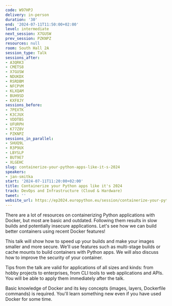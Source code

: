 ```yaml
---
code: W97HPJ
delivery: in-person
duration: '30'
end: '2024-07-11T11:50:00+02:00'
level: intermediate
next_session: X7GUSW
prev_session: PZKNPZ
resources: null
room: South Hall 2A
session_type: Talk
sessions_after:
- A3QRK3
- CMETS8
- X7GUSW
- NDUKDX
- RSRDBM
- NFCPVM
- KLXQAM
- BUH9SD
- KXF8JY
sessions_before:
- 7PEXTK
- K3CJUX
- VDDTBS
- UFURPH
- K77Z8V
- PZKNPZ
sessions_in_parallel:
- SHUQ9L
- R3P9UX
- LBYSLP
- BUT9E7
- XLGEHC
slug: containerize-your-python-apps-like-it-s-2024
speakers:
- jan-smitka
start: '2024-07-11T11:20:00+02:00'
title: Containerize your Python apps like it's 2024
track: DevOps and Infrastructure (Cloud & Hardware)
tweet: ''
website_url: https://ep2024.europython.eu/session/containerize-your-python-apps-like-it-s-2024
---
```


There are a lot of resources on containerizing Python applications with Docker, but most are basic and outdated. Following them results in slow builds and potentially insecure applications. Let's see how we can build better containers using recent Docker features!

This talk will show how to speed up your builds and make your images smaller and more secure. We'll use features such as multi-stage builds or cache mounts to build containers with Python apps. We will also discuss how to improve the security of your container.

Tips from the talk are valid for applications of all sizes and kinds: from hobby projects to enterprises, from CLI tools to web applications and APIs. You will be able to apply them immediately after the talk.

Basic knowledge of Docker and its key concepts (images, layers, Dockerfile commands) is required. You'll learn something new even if you have used Docker for some time.
